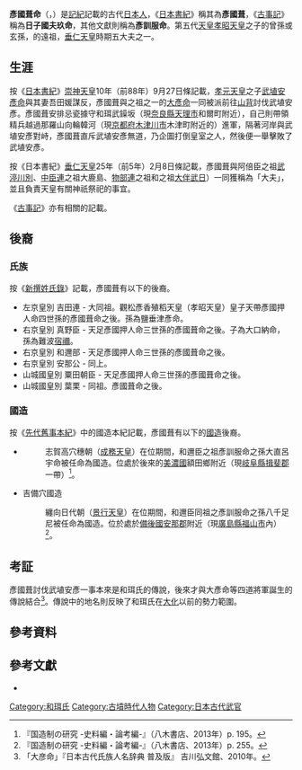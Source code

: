 {{東亞男性歷史人物
|名稱 = 彥國葺命
|身份 = 
|國家 = 日本
|時代 = [[古墳時代|古墳時代]]
|主君 = [[崇神天皇|崇神天皇]]→[[垂仁天皇|垂仁天皇]]
|屆數 =
|最高職務 = 
|前任 =
|繼任 = 
|圖片名稱 = Hikokunibuku_no_Mikoto.jpg
|圖片大小 = 250px
|圖片說明 = 《{{Link-ja|前賢故實|前賢故実}}》中的彥國葺命
|氏 = {{Link-ja|和珥氏|和珥氏}}遠祖
|姓 = 
|羅馬拼音 = Hikokunifukunomikoto
|假名 = {{lang|ja|ひこくにふくのみこと}}
|官職 = 
|位階 = 
|信仰 =
|出身地 =
|世系 = 
|初名 = 
|乳名 = <!--日本、朝鮮、琉球以外人物用-->
|幼名 = 
|別名 =
|法號 = 
|院號 = 
|其他名號 = 
|出生日期 = 
|出生地點 =
|逝世日期 =
|逝世地點 = 
|廟號 =
|諡號 =
|墓葬 = 
|祠廟 =
|父親 = 彥國姥津命
|嫡母 = 
|母親 = 
|繼父=
|繼母=
|養父=
|養母=
|猶父= <!--日本人用-->
|烏帽子親= 
|正室 = 
|妻 = 
|繼室 =
|側室 =
|正室之父 = 
|正室之嫡母 =
|正室之母 =
|妻之父 = 
|妻之嫡母 =
|妻之母 =
|繼室之父 =
|繼室之嫡母 =
|繼室之母 =
|兄弟 = 伊富都久命<br>小篠命<br>乙國葺命
|姊妹 = 
|子 = 大口納命<br>建耶須禰命<br>彥忍人命
|女 = 
|養子 = 
|養女 =
|猶子 = <!--日本人用-->
|婿養子 = <!--日本人用-->
|烏帽子子 = <!--日本人用-->
|繼子 =
|繼女 =
|其他親屬 = [[開化天皇|開化天皇]]（姑丈）<br>[[彥坐王|彥坐王]]（表兄弟）<br>{{Link-ja|武振熊命|武振熊命}}（曾孫）
|出身 = <!---此处指科举出身--->
|功名 = 
|經歷 = 
|著作 =
|注釋 =
}}

'''彥國葺命'''（{{jpn|j=彦国葺命|hg=ひこくにふくのみこと|rm=Hikokunifukunomikoto}}{{Sfn|彦国葺（古代氏族）|2010年}}，{{bd|？||？||catIdx=Hikokunifukunomikoto}}）是[[記紀|記紀]]記載的古代[[日本人|日本人]]，《[[日本書紀|日本書紀]]》稱其為'''彥國葺'''，《[[古事記|古事記]]》稱為'''日子國夫玖命'''，其他文獻則稱為'''彥訓服命'''。第五代[[天皇|天皇]][[孝昭天皇|孝昭天皇]]之子{{Link-ja|天足彥國押人命|天足彦国押人命}}的曾孫或玄孫，{{Link-ja|和珥氏}}的遠祖，[[垂仁天皇|垂仁天皇]]時期五大夫之一。

== 生涯 ==
按《[[日本書紀|日本書紀]]》[[崇神天皇|崇神天皇]]10年（前88年）9月27日條記載，[[孝元天皇|孝元天皇]]之子[[武埴安彥命|武埴安彥命]]與其妻吾田媛謀反，彥國葺與{{Link-ja|阿倍氏|阿倍氏}}之祖{{Link-ja|四道將軍|四道将軍}}之一的[[大彥命|大彥命]]一同被派前往[[山城國|山背]]討伐武埴安彥。彥國葺安排忌瓷據守和珥武鐰坂（現[[奈良縣|奈良縣]][[天理市|天理市]]和爾町附近），自己則帶領精兵越過那羅山向輪韓河（現[[京都府|京都府]][[木津川市|木津川市]]木津町附近的{{Link-ja|木津川 (京都府)|木津川 (京都府)|木津川}}）進軍，隔著河岸與武埴安彥對峙，彥國葺直斥武埴安彥無道，乃企圖打倒皇室之人，然後便一舉擊敗了武埴安彥{{Sfn|彦国葺（古代氏族）|2010年}}。

按《日本書紀》[[垂仁天皇|垂仁天皇]]25年（前5年）2月8日條記載，彥國葺與阿倍臣之祖[[武渟川別|武渟川別]]、[[中臣氏|中臣連]]之祖大鹿島、[[物部氏|物部連]]之祖{{Link-ja|物部十千根|物部十千根}}和{{Link-ja|大伴氏|大伴氏|大伴連}}之祖[[大伴武日|大伴武日]]）一同獲稱為「大夫」，並且負責天皇有關神祇祭祀的事宜{{Sfn|彦国葺（古代氏族）|2010年}}。

《[[古事記|古事記]]》亦有相關的記載。

== 後裔 ==
=== 氏族 ===
按《[[新撰姓氏錄|新撰姓氏錄]]》記載，彥國葺有以下的後裔。
* 左京皇別 吉田連 - 大{{Link-ja|春日氏|春日氏|春日朝臣}}同祖。觀松彥香殖稻天皇（孝昭天皇）皇子天帶彥國押人命四世孫的彥國葺命之後。孫為鹽垂津彥命。
* 右京皇別 真野臣 - 天足彥國押人命三世孫的彥國葺命之後。子為大口納命，孫為難波[[宿禰|宿禰]]。
* 右京皇別 和邇部 - 天足彥國押人命三世孫的彥國葺命之後。
* 右京皇別 安那公 - 同上。
* 山城國皇別 粟田朝臣 - 天足彥國押人命三世孫的彥國葺命之後。
* 山城國皇別 葉栗 - {{Link-ja|小野氏|小野氏|小野}}同祖。彥國葺命之後。

=== 國造 ===
按《[[先代舊事本紀|先代舊事本紀]]》中的國造本紀記載，彥國葺有以下的[[國造|國造]]後裔。
* {{Link-ja|額田國造|額田国造}}
*: 志賀高穴穗朝（[[成務天皇|成務天皇]]）在位期間，和邇臣之祖彥訓服命之孫大直呂宇命被任命為國造。位處於後來的[[美濃國|美濃國]]{{Link-ja|池田郡|池田郡}}額田鄉附近（現[[岐阜縣|岐阜縣]][[揖斐郡|揖斐郡]]一帶）<ref>『国造制の研究 -史料編・論考編-』（八木書店、2013年）p. 195。</ref>。
* 吉備穴國造
*: 纏向日代朝（[[景行天皇|景行天皇]]）在位期間，和邇臣同祖之彥訓服命之孫八千足尼被任命為國造。位於處於[[備後國|備後國]][[安那郡|安那郡]]附近（現[[廣島縣|廣島縣]][[福山市|福山市]]內）<ref>『国造制の研究 -史料編・論考編-』（八木書店、2013年）p. 255。</ref>。

== 考証 ==
彥國葺討伐武埴安彥一事本來是和珥氏的傳說，後來才與大彥命等四道將軍誕生的傳說結合<ref>「大彦命」『日本古代氏族人名辞典 普及版』 吉川弘文館、2010年。</ref>。傳說中的地名則反映了和珥氏在[[大化_(孝德天皇)|大化]]以前的勢力範圍{{Sfn|彦国葺（古代氏族）|2010年}}。

==參考資料==
{{reflist}}

==參考文獻== 
*{{cite book |editor= |script-title=ja:日本古代氏族人名辞典 普及版 |publisher={{Link-ja|吉川弘文館|吉川弘文館}} |year=2010  |isbn=9784642014588}}

{{DEFAULTSORT:Hikokunifukunomikoto}}
[[Category:和珥氏|Category:和珥氏]]
[[Category:古墳時代人物|Category:古墳時代人物]]
[[Category:日本古代武官|Category:日本古代武官]]